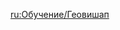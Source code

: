 {{Tutorial
|title    = Geovishap
|subtitle = New Monster
|type     = Enemies
|icon     = Icon Tutorial Monster.png
|about    = Geovishap
|image1   = Tutorial Enemies Geovishap.png
|text1    = A bulky, adult Geovishap. In one of its modes of attack, if it hits a character with a {{Color|help|shield}} and fails to break the shield, it will be stunned for a moment by the recoil...
|sort     = 2604
}}

[[ru:Обучение/Геовишап]]